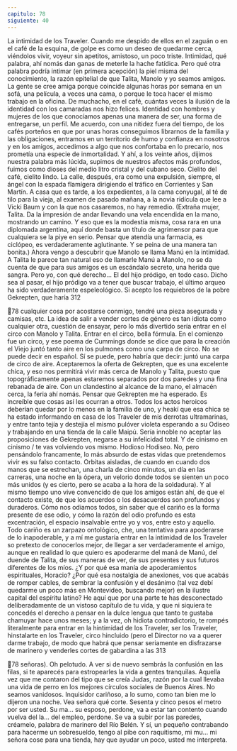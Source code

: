 ```yaml
---
capitulo: 78
siguiente: 40
---
```


La intimidad de los Traveler. Cuando me despido de ellos en el zaguán o en el
café de la esquina, de golpe es como un deseo de quedarme cerca, viéndolos
vivir, voyeur sin apetitos, amistoso, un poco triste. Intimidad, qué palabra, ahí
nomás dan ganas de meterle la hache fatídica. Pero qué otra palabra podría
intimar (en primera acepción) la piel misma del conocimiento, la razón epitelial
de que Talita, Manolo y yo seamos amigos. La gente se cree amiga porque
coincide algunas horas por semana en un sofá, una película, a veces una cama, o
porque le toca hacer el mismo trabajo en la oficina. De muchacho, en el café,
cuántas veces la ilusión de la identidad con los camaradas nos hizo felices.
Identidad con hombres y mujeres de los que conocíamos apenas una manera de
ser, una forma de entregarse, un perfil. Me acuerdo, con una nitidez fuera del
tiempo, de los cafés porteños en que por unas horas conseguimos librarnos de la
familia y las obligaciones, entramos en un territorio de humo y confianza en
nosotros y en los amigos, accedimos a algo que nos confortaba en lo precario, nos
prometía una especie de inmortalidad. Y ahí, a los veinte años, dijimos nuestra
palabra más lúcida, supimos de nuestros afectos más profundos, fuimos como
dioses del medio litro cristal y del cubano seco. Cielito del café, cielito lindo. La
calle, después, era como una expulsión, siempre, el ángel con la espada flamígera
dirigiendo el tráfico en Corrientes y San Martín. A casa que es tarde, a los
expedientes, a la cama conyugal, al té de tilo para la vieja, al examen de pasado
mañana, a la novia ridícula que lee a Vicki Baum y con la que nos casaremos, no
hay remedio.
(Extraña mujer, Talita. Da la impresión de andar llevando una vela encendida
en la mano, mostrando un camino. Y eso que es la modestia misma, cosa rara en
una diplomada argentina, aquí donde basta un título de agrimensor para que
cualquiera se la piye en serio. Pensar que atendía una farmacia, es ciclópeo, es
verdaderamente aglutinante. Y se peina de una manera tan bonita.)
Ahora vengo a descubrir que Manolo se llama Manú en la intimidad. A Talita
le parece tan natural eso de llamarle Manú a Manolo, no se da cuenta de que
para sus amigos es un escándalo secreto, una herida que sangra. Pero yo, con qué
derecho... El del hijo pródigo, en todo caso. Dicho sea al pasar, el hijo pródigo va
a tener que buscar trabajo, el último arqueo ha sido verdaderamente
espeleológico. Si acepto los requiebros de la pobre Gekrepten, que haría
312

78
cualquier cosa por acostarse conmigo, tendré una pieza asegurada y camisas, etc.
La idea de salir a vender cortes de género es tan idiota como cualquier otra,
cuestión de ensayar, pero lo más divertido sería entrar en el circo con Manolo y
Talita. Entrar en el circo, bella fórmula. En el comienzo fue un circo, y ese poema
de Cummings donde se dice que para la creación el Viejo juntó tanto aire en los
pulmones como una carpa de circo. No se puede decir en español. Sí se puede,
pero habría que decir: juntó una carpa de circo de aire. Aceptaremos la oferta de
Gekrepten, que es una excelente chica, y eso nos permitirá vivir más cerca de
Manolo y Talita, puesto que topográficamente apenas estaremos separados por
dos paredes y una fina rebanada de aire. Con un clandestino al alcance de la
mano, el almacén cerca, la feria ahí nomás. Pensar que Gekrepten me ha esperado.
Es increíble que cosas así les ocurran a otros. Todos los actos heroicos deberían
quedar por lo menos en la familia de uno, y heakí que esa chica se ha estado
informando en casa de los Traveler de mis derrotas ultramarinas, y entre tanto
tejía y destejía el mismo pulóver violeta esperando a su Odiseo y trabajando en
una tienda de la calle Maipú. Sería innoble no aceptar las proposiciones de
Gekrepten, negarse a su infelicidad total. Y de cinismo en cinismo / te vas
volviendo vos mismo. Hodioso Hodiseo.
No, pero pensándolo francamente, lo más absurdo de estas vidas que
pretendemos vivir es su falso contacto. Orbitas aisladas, de cuando en cuando
dos manos que se estrechan, una charla de cinco minutos, un día en las carreras,
una noche en la ópera, un velorio donde todos se sienten un poco más unidos (y
es cierto, pero se acaba a la hora de la soldadura). Y al mismo tiempo uno vive
convencido de que los amigos están ahí, de que el contacto existe, de que los
acuerdos o los desacuerdos son profundos y duraderos. Cómo nos odiamos
todos, sin saber que el cariño es la forma presente de ese odio, y cómo la razón
del odio profundo es esta excentración, el espacio insalvable entre yo y vos, entre
esto y aquello. Todo cariño es un zarpazo ontológico, che, una tentativa para
apoderarse de lo inapoderable, y a mí me gustaría entrar en la intimidad de los
Traveler so pretexto de conocerlos mejor, de llegar a ser verdaderamente el
amigo, aunque en realidad lo que quiero es apoderarme del maná de Manú, del
duende de Talita, de sus maneras de ver, de sus presentes y sus futuros
diferentes de los míos. ¿Y por qué esa manía de apoderamientos espirituales,
Horacio? ¿Por qué esa nostalgia de anexiones, vos que acabás de romper cables,
de sembrar la confusión y el desánimo (tal vez debí quedarme un poco más en
Montevideo, buscando mejor) en la ilustre capital del espíritu latino? He aquí
que por una parte te has desconectado deliberadamente de un vistoso capítulo
de tu vida, y que ni siquiera te concedés el derecho a pensar en la dulce lengua
que tanto te gustaba chamuyar hace unos meses; y a la vez, oh hidiota
contradictorio, te rompés literalmente para entrar en la hintimidad de los
Traveler, ser los Traveler, hinstalarte en los Traveler, circo hincluido (pero el
Director no va a querer darme trabajo, de modo que habrá que pensar
seriamente en disfrazarse de marinero y venderles cortes de gabardina a las
313

78
señoras). Oh pelotudo. A ver si de nuevo sembrás la confusión en las filas, si te
aparecés para estropearles la vida a gentes tranquilas. Aquella vez que me
contaron del tipo que se creía Judas, razón por la cual llevaba una vida de perro
en los mejores círculos sociales de Buenos Aires. No seamos vanidosos.
Inquisidor cariñoso, a lo sumo, como tan bien me lo dijeron una noche. Vea
señora qué corte. Sesenta y cinco pesos el metro por ser usted. Su ma... su esposo,
perdone, va a estar tan contento cuando vuelva del la... del empleo, perdone. Se
va a subir por las paredes, créamelo, palabra de marinero del Río Belén. Y sí, un
pequeño contrabando para hacerme un sobresueldo, tengo al pibe con
raquitismo, mi mu... mi señora cose para una tienda, hay que ayudar un poco,
usted me interpreta.
